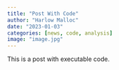 ```yaml
---
title: "Post With Code"
author: "Harlow Malloc"
date: "2023-01-03"
categories: [news, code, analysis]
image: "image.jpg"
---
```


This is a post with executable code.
